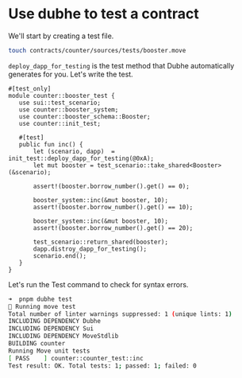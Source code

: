 # Use dubhe to test a contract

We'll start by creating a test file.
```bash
touch contracts/counter/sources/tests/booster.move
```
`deploy_dapp_for_testing` is the test method that Dubhe automatically generates for you.
Let's write the test.

 ```sui move
#[test_only]
module counter::booster_test {
    use sui::test_scenario;
    use counter::booster_system;
    use counter::booster_schema::Booster;
    use counter::init_test;

    #[test]
    public fun inc() {
        let (scenario, dapp)  = init_test::deploy_dapp_for_testing(@0xA);
        let mut booster = test_scenario::take_shared<Booster>(&scenario);

        assert!(booster.borrow_number().get() == 0);

        booster_system::inc(&mut booster, 10);
        assert!(booster.borrow_number().get() == 10);

        booster_system::inc(&mut booster, 10);
        assert!(booster.borrow_number().get() == 20);

        test_scenario::return_shared(booster);
        dapp.distroy_dapp_for_testing();
        scenario.end();
    }
}
```

Let's run the Test command to check for syntax errors.
```bash
➜  pnpm dubhe test
🚀 Running move test
Total number of linter warnings suppressed: 1 (unique lints: 1)
INCLUDING DEPENDENCY Dubhe
INCLUDING DEPENDENCY Sui
INCLUDING DEPENDENCY MoveStdlib
BUILDING counter
Running Move unit tests
[ PASS    ] counter::counter_test::inc
Test result: OK. Total tests: 1; passed: 1; failed: 0
```